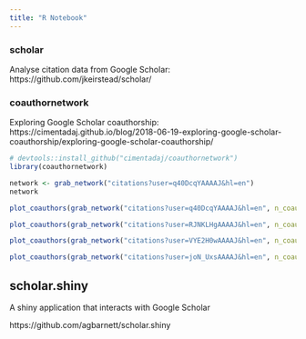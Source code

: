 ```yaml
---
title: "R Notebook"
---
```


### scholar
Analyse citation data from Google Scholar: https://github.com/jkeirstead/scholar/


### coauthornetwork
Exploring Google Scholar coauthorship: https://cimentadaj.github.io/blog/2018-06-19-exploring-google-scholar-coauthorship/exploring-google-scholar-coauthorship/

```r
# devtools::install_github("cimentadaj/coauthornetwork")
library(coauthornetwork)
```


```r
network <- grab_network("citations?user=q40DcqYAAAAJ&hl=en")
network
```



```r
plot_coauthors(grab_network("citations?user=q40DcqYAAAAJ&hl=en", n_coauthors = 15), size_labels = 2)

```


```r
plot_coauthors(grab_network("citations?user=RJNKLHgAAAAJ&hl=en", n_coauthors = 15), size_labels = 2)

```


```r
plot_coauthors(grab_network("citations?user=VYE2H0wAAAAJ&hl=en", n_coauthors = 15), size_labels = 3)

```


```r
plot_coauthors(grab_network("citations?user=joN_UxsAAAAJ&hl=en", n_coauthors = 15), size_labels = 1)

```

## scholar.shiny

A shiny application that interacts with Google Scholar

https://github.com/agbarnett/scholar.shiny


